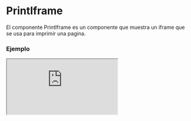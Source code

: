 
# PrintIframe

El componente PrintIframe es un componente que muestra un iframe que se usa para imprimir una pagina.

### Ejemplo

<Iframe src="https://fenextjs-component-storybook.vercel.app/iframe.html?args=&id=print-iframe--index&viewMode=story" />

### Importacion

Para importar el componente PrintIframe, se puede hacer desde fenextjs o fenextjs-component

```tsx copy
import {
  PrintIframe,
  PrintIframeProps,
} from "fenextjs/cjs/component/Print/Iframe";
```

o

```tsx copy
import {
  PrintIframe,
  PrintIframeProps,
} from "fenextjs-component/cjs/Print/Iframe";
```

### Parametros

| Parametro     |                       Tipo                       | Requerido | Default | Descripcion                                            |
| ------------- | :----------------------------------------------: | :-------: | :-----: | :----------------------------------------------------- |
| urlBase       |                     `string`                     |    No     |         | URL base para construir la URL completa para imprimir. |
| url           |                     `string`                     |    Sí     |         | URL completa para imprimir.                            |
| data          |                       `T`                        |    No     |         | Datos a pasar al componente de impresión.              |
| delayForPrint |                     `number`                     |    No     |         | Retraso en milisegundos antes de imprimir.             |
| onComponent   | `(data: PrintIframeComponentProps) => ReactNode` |    Sí     |         | Función que devuelve el componente a imprimir.         |
| \_t           |                     `string`                     |    No     |         | Propiedad de internacionalización.                     |
| onBeforePrint |         `() => void` or `Promise<void>`          |    No     |         | Función que se ejecuta antes de imprimir.              |
| onAfterPrint  |         `() => void` or `Promise<void>`          |    No     |         | Función que se ejecuta después de imprimir.            |
| onPrintError  |             `(error: Error) => void`             |    No     |         | Función que se ejecuta en caso de error de impresión.  |

### Storybook

Para ver el storybook del componente lo puede hacer con este [link](https://fenextjs-component-storybook.vercel.app/?path=/story/print-iframe--index)

### Usos

- Uso básico del componente PrintIframe

```tsx copy
<PrintIframe />
```
